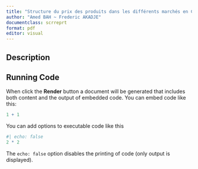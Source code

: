 ```yaml
---
title: "Structure du prix des produits dans les différents marchés en Côte d'Ivoire"
author: "Amed BAH ~ Frederic AKADJE"
documentclass: scrreprt
format: pdf
editor: visual
---
```


## Description

## Running Code

When click the **Render** button a document will be generated that includes both content and the output of embedded code. You can embed code like this:

```r
1 + 1
```

You can add options to executable code like this

```r
#| echo: false
2 * 2
```

The `echo: false` option disables the printing of code (only output is displayed).

